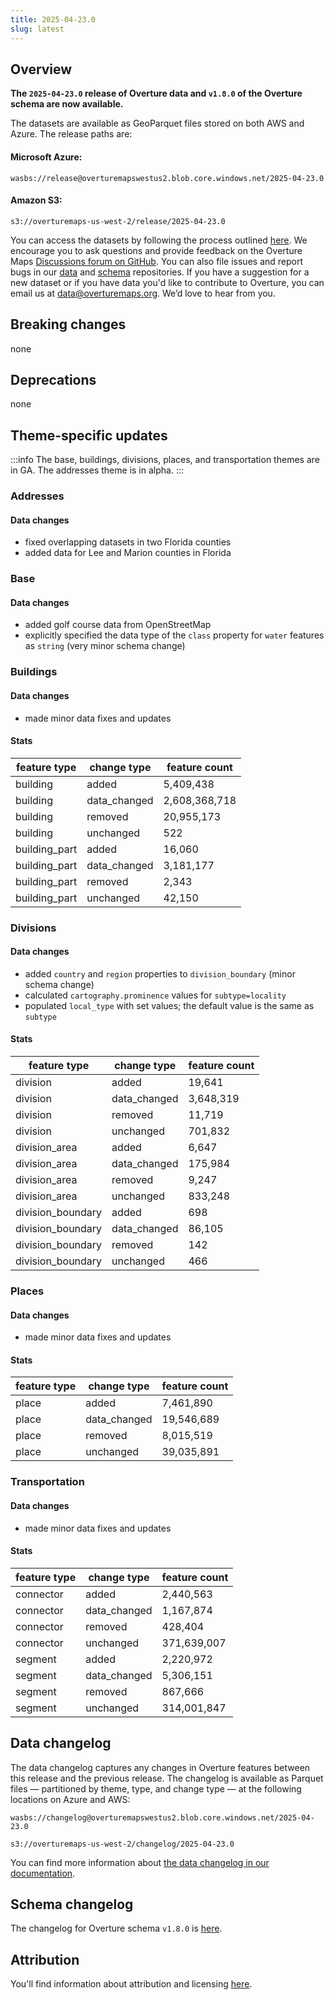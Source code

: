 ```yaml
---
title: 2025-04-23.0
slug: latest
---
```


## Overview

**The `2025-04-23.0` release of Overture data and `v1.8.0` of the Overture schema are now available.** 

The datasets are available as GeoParquet files stored on both AWS and Azure. The release paths are:

#### Microsoft Azure:
```
wasbs://release@overturemapswestus2.blob.core.windows.net/2025-04-23.0
```

#### Amazon S3:
```
s3://overturemaps-us-west-2/release/2025-04-23.0
```

You can access the datasets by following the process outlined [here](/getting-data). We encourage you to ask questions and provide feedback on the Overture Maps [Discussions forum on GitHub](https://github.com/orgs/OvertureMaps/discussions). You can also file issues and report bugs in our [data](https://github.com/OvertureMaps/data/issues) and [schema](https://github.com/OvertureMaps/schema/issues) repositories. If you have a suggestion for a new dataset or if you have data you'd like to contribute to Overture, you can email us at data@overturemaps.org. We’d love to hear from you.


## Breaking changes

none

## Deprecations

none

## Theme-specific updates

:::info
The base, buildings, divisions, places, and transportation themes are in GA. The addresses theme is in alpha. 
:::

### Addresses

#### Data changes

- fixed overlapping datasets in two Florida counties
- added data for Lee and Marion counties in Florida

### Base

#### Data changes

- added golf course data from OpenStreetMap
- explicitly specified the data type of the `class` property for `water` features as `string` (very minor schema change)


### Buildings

#### Data changes

- made minor data fixes and updates

#### Stats

| feature type | change type | feature count |
| ---------- | ---------- | ---------- |
| building | added | 5,409,438 |
| building | data_changed | 2,608,368,718 |
| building | removed | 20,955,173 |
| building | unchanged | 522 |
| building_part | added | 16,060 |
| building_part | data_changed | 3,181,177 |
| building_part | removed | 2,343 |
| building_part | unchanged | 42,150 |


### Divisions

#### Data changes

- added `country` and `region` properties to `division_boundary` (minor schema change)
- calculated `cartography.prominence` values for `subtype=locality`
- populated `local_type` with set values; the default value is the same as `subtype`

#### Stats

| feature type | change type | feature count |
| ---------- | ---------- | ---------- |
| division | added | 19,641 |
| division | data_changed | 3,648,319 |
| division | removed | 11,719 |
| division | unchanged | 701,832 |
| division_area | added | 6,647 |
| division_area | data_changed | 175,984 |
| division_area | removed | 9,247 |
| division_area | unchanged | 833,248 |
| division_boundary | added | 698 |
| division_boundary | data_changed | 86,105 |
| division_boundary | removed | 142 |
| division_boundary | unchanged | 466 |


### Places

#### Data changes

- made minor data fixes and updates

#### Stats

| feature type | change type | feature count |
| ---------- | ---------- | ---------- | 
| place | added | 7,461,890 |
| place | data_changed | 19,546,689 |
| place | removed | 8,015,519 |
| place | unchanged | 39,035,891 |

### Transportation

#### Data changes

- made minor data fixes and updates

#### Stats

| feature type | change type | feature count |
| ---------- | ---------- | ---------- |
| connector | added | 2,440,563 |
| connector | data_changed | 1,167,874 |
| connector | removed | 428,404 |
| connector | unchanged | 371,639,007 |
| segment | added | 2,220,972 |
| segment | data_changed | 5,306,151|
| segment | removed | 867,666 |
| segment | unchanged | 314,001,847 |

  
## Data changelog

The data changelog captures any changes in Overture features between this release and the previous release. The changelog is available as Parquet files &mdash; partitioned by theme, type, and change type &mdash; at the following locations on Azure and AWS:

```
wasbs://changelog@overturemapswestus2.blob.core.windows.net/2025-04-23.0
```
```
s3://overturemaps-us-west-2/changelog/2025-04-23.0
```

You can find more information about [the data changelog in our documentation](https://docs.overturemaps.org/gers/changelog/).

## Schema changelog

The changelog for Overture schema `v1.8.0` is [here](https://github.com/OvertureMaps/schema/releases/tag/v1.8.0). 

## Attribution  

You'll find information about attribution and licensing [here](/attribution).

